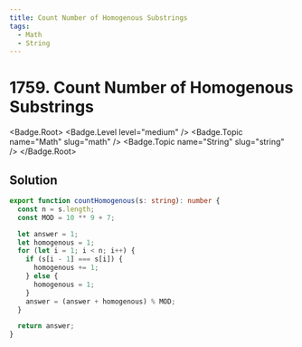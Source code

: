 ```yaml
---
title: Count Number of Homogenous Substrings
tags:
  - Math
  - String
---
```


# 1759. Count Number of Homogenous Substrings

<Badge.Root>
  <Badge.Level level="medium" />
  <Badge.Topic name="Math" slug="math" />
  <Badge.Topic name="String" slug="string" />
</Badge.Root>

## Solution

```typescript filename="solution.ts" copy
export function countHomogenous(s: string): number {
  const n = s.length;
  const MOD = 10 ** 9 + 7;

  let answer = 1;
  let homogenous = 1;
  for (let i = 1; i < n; i++) {
    if (s[i - 1] === s[i]) {
      homogenous += 1;
    } else {
      homogenous = 1;
    }
    answer = (answer + homogenous) % MOD;
  }

  return answer;
}
```

<ProblemLink
  codingSite="leetcode"
  href="https://leetcode.com/problems/count-number-of-homogenous-substrings"
  title="Count Number of Homogenous Substrings"
/>
